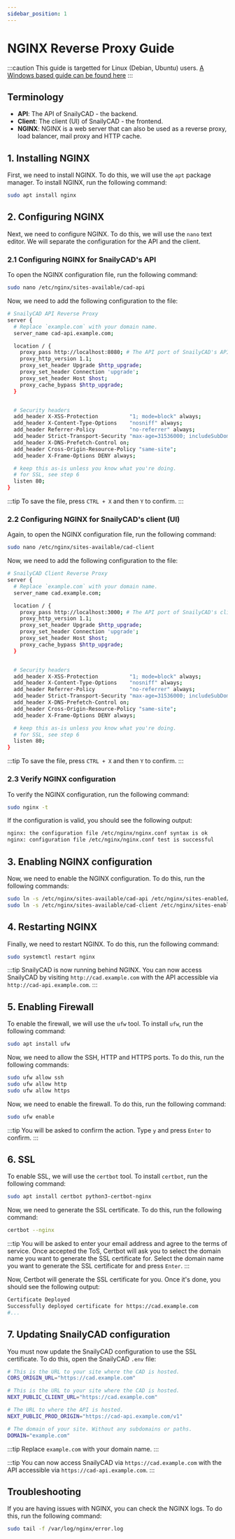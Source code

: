 ```yaml
---
sidebar_position: 1
---
```


# NGINX Reverse Proxy Guide

:::caution
This guide is targetted for Linux (Debian, Ubuntu) users. [A Windows based guide can be found here](/docs/installations/reverse-proxies/nginx-windows)
:::

## Terminology

- **API**: The API of SnailyCAD - the backend.
- **Client**: The client (UI) of SnailyCAD - the frontend.
- **NGINX**: NGINX is a web server that can also be used as a reverse proxy, load balancer, mail proxy and HTTP cache.

## 1. Installing NGINX

First, we need to install NGINX. To do this, we will use the `apt` package manager. To install NGINX, run the following command:

```bash
sudo apt install nginx
```

## 2. Configuring NGINX

Next, we need to configure NGINX. To do this, we will use the `nano` text editor. We will separate the configuration for the API and the client.

### 2.1 Configuring NGINX for SnailyCAD's API

To open the NGINX configuration file, run the following command:

```bash
sudo nano /etc/nginx/sites-available/cad-api
```

Now, we need to add the following configuration to the file:

```bash
# SnailyCAD API Reverse Proxy
server {
  # Replace `example.com` with your domain name.
  server_name cad-api.example.com;

  location / {
    proxy_pass http://localhost:8080; # The API port of SnailyCAD's API (Default: 8080)
    proxy_http_version 1.1;
    proxy_set_header Upgrade $http_upgrade;
    proxy_set_header Connection 'upgrade';
    proxy_set_header Host $host;
    proxy_cache_bypass $http_upgrade;
  }


  # Security headers
  add_header X-XSS-Protection          "1; mode=block" always;
  add_header X-Content-Type-Options    "nosniff" always;
  add_header Referrer-Policy           "no-referrer" always;
  add_header Strict-Transport-Security "max-age=31536000; includeSubDomains; preload" always;
  add_header X-DNS-Prefetch-Control on;
  add_header Cross-Origin-Resource-Policy "same-site";
  add_header X-Frame-Options DENY always;

  # keep this as-is unless you know what you're doing.
  # for SSL, see step 6
  listen 80;
}
```

:::tip
To save the file, press `CTRL + X` and then `Y` to confirm.
:::

### 2.2 Configuring NGINX for SnailyCAD's client (UI)

Again, to open the NGINX configuration file, run the following command:

```bash
sudo nano /etc/nginx/sites-available/cad-client
```

Now, we need to add the following configuration to the file:

```bash
# SnailyCAD Client Reverse Proxy
server {
  # Replace `example.com` with your domain name.
  server_name cad.example.com;

  location / {
    proxy_pass http://localhost:3000; # The API port of SnailyCAD's client (Default: 3000)
    proxy_http_version 1.1;
    proxy_set_header Upgrade $http_upgrade;
    proxy_set_header Connection 'upgrade';
    proxy_set_header Host $host;
    proxy_cache_bypass $http_upgrade;
  }


  # Security headers
  add_header X-XSS-Protection          "1; mode=block" always;
  add_header X-Content-Type-Options    "nosniff" always;
  add_header Referrer-Policy           "no-referrer" always;
  add_header Strict-Transport-Security "max-age=31536000; includeSubDomains; preload" always;
  add_header X-DNS-Prefetch-Control on;
  add_header Cross-Origin-Resource-Policy "same-site";
  add_header X-Frame-Options DENY always;

  # keep this as-is unless you know what you're doing.
  # for SSL, see step 6
  listen 80;
}
```

:::tip
To save the file, press `CTRL + X` and then `Y` to confirm.
:::

### 2.3 Verify NGINX configuration

To verify the NGINX configuration, run the following command:

```bash
sudo nginx -t
```

If the configuration is valid, you should see the following output:

```bash
nginx: the configuration file /etc/nginx/nginx.conf syntax is ok
nginx: configuration file /etc/nginx/nginx.conf test is successful
```

## 3. Enabling NGINX configuration

Now, we need to enable the NGINX configuration. To do this, run the following commands:

```bash
sudo ln -s /etc/nginx/sites-available/cad-api /etc/nginx/sites-enabled/
sudo ln -s /etc/nginx/sites-available/cad-client /etc/nginx/sites-enabled/
```

## 4. Restarting NGINX

Finally, we need to restart NGINX. To do this, run the following command:

```bash
sudo systemctl restart nginx
```

:::tip
SnailyCAD is now running behind NGINX. You can now access SnailyCAD by visiting `http://cad.example.com` with the API accessible via `http://cad-api.example.com`.
:::

## 5. Enabling Firewall

To enable the firewall, we will use the `ufw` tool. To install `ufw`, run the following command:

```bash
sudo apt install ufw
```

Now, we need to allow the SSH, HTTP and HTTPS ports. To do this, run the following commands:

```bash
sudo ufw allow ssh
sudo ufw allow http
sudo ufw allow https
```

Now, we need to enable the firewall. To do this, run the following command:

```bash
sudo ufw enable
```

:::tip
You will be asked to confirm the action. Type `y` and press `Enter` to confirm.
:::

## 6. SSL

To enable SSL, we will use the `certbot` tool. To install `certbot`, run the following command:

```bash
sudo apt install certbot python3-certbot-nginx
```

Now, we need to generate the SSL certificate. To do this, run the following command:

```bash
certbot --nginx
```

:::tip
You will be asked to enter your email address and agree to the terms of service.
Once accepted the ToS, Certbot will ask you to select the domain name you want to generate the SSL certificate for.
Select the domain name you want to generate the SSL certificate for and press `Enter`.
:::

Now, Certbot will generate the SSL certificate for you. Once it's done, you should see the following output:

```bash
Certificate Deployed
Successfully deployed certificate for https://cad.example.com
#...
```

## 7. Updating SnailyCAD configuration

You must now update the SnailyCAD configuration to use the SSL certificate. To do this, open the SnailyCAD `.env` file:

```bash
# This is the URL to your site where the CAD is hosted.
CORS_ORIGIN_URL="https://cad.example.com"

# This is the URL to your site where the CAD is hosted.
NEXT_PUBLIC_CLIENT_URL="https://cad.example.com"

# The URL to where the API is hosted.
NEXT_PUBLIC_PROD_ORIGIN="https://cad-api.example.com/v1"

# The domain of your site. Without any subdomains or paths.
DOMAIN="example.com"
```

:::tip
Replace `example.com` with your domain name.
:::

:::tip
You can now access SnailyCAD via `https://cad.example.com` with the API accessible via `https://cad-api.example.com`.
:::

## Troubleshooting

If you are having issues with NGINX, you can check the NGINX logs. To do this, run the following command:

```bash
sudo tail -f /var/log/nginx/error.log
```
